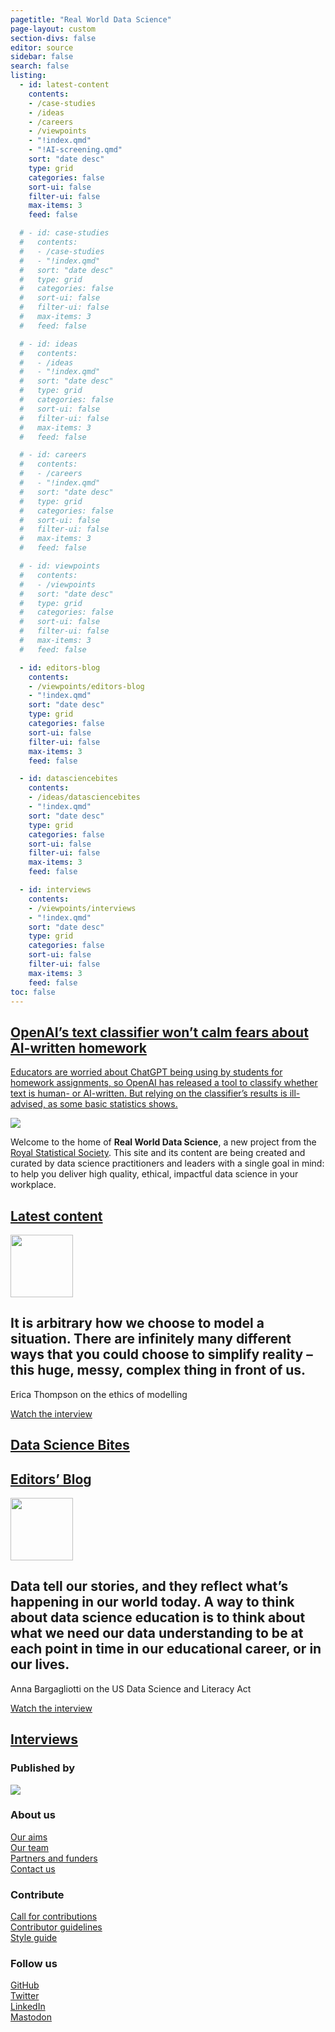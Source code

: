 ```yaml
---
pagetitle: "Real World Data Science"
page-layout: custom
section-divs: false
editor: source
sidebar: false
search: false
listing:
  - id: latest-content
    contents: 
    - /case-studies
    - /ideas
    - /careers
    - /viewpoints
    - "!index.qmd"
    - "!AI-screening.qmd"
    sort: "date desc"
    type: grid
    categories: false
    sort-ui: false
    filter-ui: false
    max-items: 3
    feed: false

  # - id: case-studies
  #   contents: 
  #   - /case-studies
  #   - "!index.qmd"
  #   sort: "date desc"
  #   type: grid
  #   categories: false
  #   sort-ui: false
  #   filter-ui: false
  #   max-items: 3
  #   feed: false

  # - id: ideas
  #   contents: 
  #   - /ideas
  #   - "!index.qmd"
  #   sort: "date desc"
  #   type: grid
  #   categories: false
  #   sort-ui: false
  #   filter-ui: false
  #   max-items: 3
  #   feed: false

  # - id: careers
  #   contents: 
  #   - /careers
  #   - "!index.qmd"
  #   sort: "date desc"
  #   type: grid
  #   categories: false
  #   sort-ui: false
  #   filter-ui: false
  #   max-items: 3
  #   feed: false

  # - id: viewpoints
  #   contents: 
  #   - /viewpoints
  #   sort: "date desc"
  #   type: grid
  #   categories: false
  #   sort-ui: false
  #   filter-ui: false
  #   max-items: 3
  #   feed: false

  - id: editors-blog
    contents: 
    - /viewpoints/editors-blog
    - "!index.qmd"
    sort: "date desc"
    type: grid
    categories: false
    sort-ui: false
    filter-ui: false
    max-items: 3
    feed: false

  - id: datasciencebites
    contents: 
    - /ideas/datasciencebites
    - "!index.qmd"
    sort: "date desc"
    type: grid
    categories: false
    sort-ui: false
    filter-ui: false
    max-items: 3
    feed: false

  - id: interviews
    contents: 
    - /viewpoints/interviews
    - "!index.qmd"
    sort: "date desc"
    type: grid
    categories: false
    sort-ui: false
    filter-ui: false
    max-items: 3
    feed: false
toc: false
---
```

::: {.content-container}
::: {.top-story .purple-background}
<a href="/viewpoints/editors-blog/posts/2023/03/15/AI-screening.qmd">

::: grid
::: {.g-col-12 .g-col-lg-4 .top-story-text}
## OpenAI’s text classifier won’t calm fears about AI-written homework
Educators are worried about ChatGPT being using by students for homework assignments, so OpenAI has released a tool to classify whether text is human- or AI-written. But relying on the classifier’s results is ill-advised, as some basic statistics shows.
:::
::: {.g-col-12 .g-col-lg-8 .top-story-img}
![](viewpoints/editors-blog/posts/2023/03/15/images/teacher-marking-homework.png)
:::
:::

</a>

:::
:::

<!-- ::: {.header-banner .header-image}
![](images/nasa-Q1p7bh3SHj8-unsplash-crop.png)
::: -->

::: {.header-text} 
::: {.content-container}
::: {.header-block}
Welcome to the home of **Real World Data Science**, a new project from the [Royal Statistical Society](https://rss.org.uk/). This site and its content are being created and curated by data science practitioners and leaders with a single goal in mind: to help you deliver high quality, ethical, impactful data science in your workplace.
:::
:::
:::

::: {.content-container}
::: {.listing-block}
<a href="latest-content.qmd">

## Latest content 
</a>

::: {#latest-content}
:::

:::
:::

::: {.pullout-text}
::: {.pullout-container}
::: {.pullout-block .black-background}
![](images/quote-purple.png){width="100px"}

## It is arbitrary how we choose to model a situation. There are infinitely many different ways that you could choose to simplify reality -- this huge, messy, complex thing in front of us.
Erica Thompson on the ethics of modelling

::: {.button .button1}
[Watch the interview](viewpoints/interviews/posts/01/25/erica-thompson.qmd)
:::

:::
:::
:::

::: {.content-container}
::: {.listing-block}
<a href="ideas/datasciencebites/index.qmd">

## Data Science Bites 
</a>

::: {#datasciencebites}
:::

:::
:::

::: {.content-container}
::: {.listing-block}
<a href="viewpoints/editors-blog/index.qmd">

## Editors' Blog
</a> 

::: {#editors-blog}
:::

:::
:::

::: {.pullout-text}
::: {.pullout-container}
::: {.pullout-block .black-background}
![](images/quote-purple.png){width="100px"}

## Data tell our stories, and they reflect what’s happening in our world today. A way to think about data science education is to think about what we need our data understanding to be at each point in time in our educational career, or in our lives.
Anna Bargagliotti on the US Data Science and Literacy Act

::: {.button .button1}
[Watch the interview](viewpoints/interviews/posts/03/06/data-science-act.qmd)
:::

:::
:::
:::

::: {.content-container}
::: {.listing-block}
<a href="viewpoints/interviews/index.qmd">

## Interviews
</a> 

::: {#interviews}
:::

:::
:::

::: {.footer-text}
::: {.footer-container .black-background}
::: {.footer-block}
::: grid


::: {.g-col-12 .g-col-md-6}
### Published by
[![](images/rss-logo-footer.png)](https://rss.org.uk/)
:::
::: {.g-col-12 .g-col-md-2}
### About us
[Our aims](about-rwds.qmd)\
[Our team](/viewpoints/editors-blog/posts/2022/10/18/meet-the-team.qmd)\
[Partners and funders](rwds-partners.qmd)\
[Contact us](contact.qmd)
:::
::: {.g-col-12 .g-col-md-2}
### Contribute
[Call for contributions](\contributor-docs\call-for-contributions.qmd)\
[Contributor guidelines](\contributor-docs\contributor-guidelines.qmd)\
[Style guide](\contributor-docs\style-guide.qmd)
:::
::: {.g-col-12 .g-col-md-2}
### Follow us
[GitHub](https://github.com/realworlddatascience)\
[Twitter](https://twitter.com/rwdatasci)\
[LinkedIn](https://www.linkedin.com/showcase/rss-real-world-data-science)\
[Mastodon](https://fosstodon.org/@rwdatasci)\
:::

<!-- ::: {.g-col-12 .g-col-md-12}
### Our partners
logos to go here
::: -->

:::
:::
:::
:::